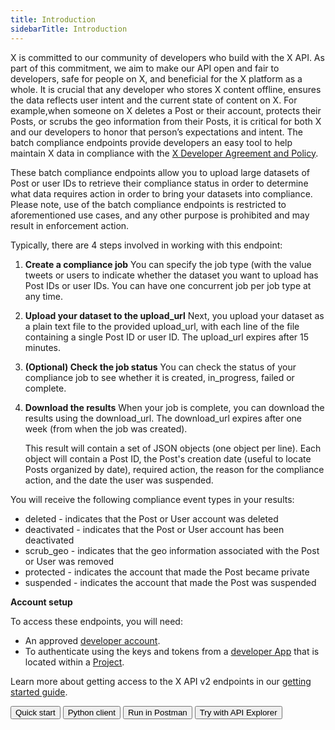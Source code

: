 ---
title: Introduction
sidebarTitle: Introduction
---


X is committed to our community of developers who build with the X API. As part of this commitment, we aim to make our API open and fair to developers, safe for people on X, and beneficial for the X platform as a whole. It is crucial that any developer who stores X content offline, ensures the data reflects user intent and the current state of content on X. For example,when someone on X deletes a Post or their account, protects their Posts, or scrubs the geo information from their Posts, it is critical for both X and our developers to honor that person’s expectations and intent. The batch compliance endpoints provide developers an easy tool to help maintain X data in compliance with the [X Developer Agreement and Policy](https://developer.x.com/en/developer-terms/policy). 

These batch compliance endpoints allow you to upload large datasets of Post or user IDs to retrieve their compliance status in order to determine what data requires action in order to bring your datasets into compliance. Please note, use of the batch compliance endpoints is restricted to aforementioned use cases, and any other purpose is prohibited and may result in enforcement action.

Typically, there are 4 steps involved in working with this endpoint:

1.  **Create a compliance job**
    You can specify the job type (with the value tweets or users to indicate whether the dataset you want to upload has Post IDs or user IDs. You can have one concurrent job per job type at any time.
2.  **Upload your dataset to the upload_url**
    Next, you upload your dataset as a plain text file to the provided upload_url, with each line of the file containing a single Post ID or user ID. The upload_url expires after 15 minutes.
3.  **(Optional) Check the job status**
    You can check the status of your compliance job to see whether it is created, in_progress, failed or complete.
4.  **Download the results**
    When your job is complete, you can download the results using the download_url. The download_url expires after one week (from when the job was created).

    This result will contain a set of JSON objects (one object per line). Each object will contain a Post ID, the Post's creation date (useful to locate Posts organized by date), required action, the reason for the compliance action, and the date the user was suspended.

You will receive the following compliance event types in your results:

* deleted \- indicates that the Post or User account was deleted
* deactivated \- indicates that the Post or User account has been deactivated
* scrub_geo \- indicates that the geo information associated with the Post or User was removed
* protected \- indicates the account that made the Post became private
* suspended \- indicates the account that made the Post was suspended

**Account setup**

To access these endpoints, you will need:

* An approved [developer account](https://developer.x.com/en/portal/petition/essential/basic-info).
* To authenticate using the keys and tokens from a [developer App](/resources/fundamentals/developer-apps) that is located within a [Project](/resources/fundamentals/projects). 

Learn more about getting access to the X API v2 endpoints in our [getting started guide](/x-api/getting-started/getting-access).
<div className="flex space-x-2">
<Button href="/x-api/compliance/batch-compliance/quickstart">
  Quick start
</Button>
<Button href="https://github.com/xdevplatform/compliant-client">
  Python client
</Button>
<Button href="https://app.getpostman.com/run-collection/9956214-784efcda-ed4c-4491-a4c0-a26470a67400">
  Run in Postman
</Button>
<Button href="https://developer.x.com/apitools/api?endpoint=/2/compliance/jobs">
  Try with API Explorer
</Button>
</div>
